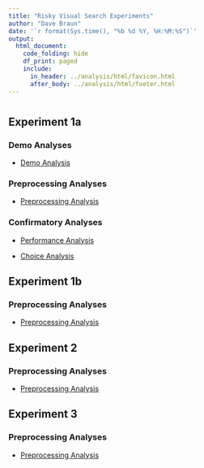 ```yaml
---
title: "Risky Visual Search Experiments"
author: "Dave Braun"
date: '`r format(Sys.time(), "%b %d %Y, %H:%M:%S")`'
output:
  html_document:
    code_folding: hide
    df_print: paged
    include:
      in_header: ../analysis/html/favicon.html
      after_body: ../analysis/html/footer.html
---
```


# {.tabset}
  
## Experiment 1a
### Demo Analyses
* [Demo Analysis](https://davebraun.net/gaita/experiments/analysis/exp1a/scripts/demo){target=_blank}

### Preprocessing Analyses
* [Preprocessing Analysis](https://davebraun.net/gaita/experiments/analysis/exp1a/scripts/preprocessing){target=_blank}

### Confirmatory Analyses
* [Performance Analysis](https://davebraun.net/gaita/experiments/analysis/exp1a/scripts/confirmatory/performance){target=_blank}

* [Choice Analysis](https://davebraun.net/gaita/experiments/analysis/exp1a/scripts/confirmatory/choice){target=_blank}


## Experiment 1b
### Preprocessing Analyses
* [Preprocessing Analysis](https://davebraun.net/gaita/experiments/analysis/exp1b/scripts/preprocessing){target=_blank}


## Experiment 2
### Preprocessing Analyses
* [Preprocessing Analysis](https://davebraun.net/gaita/experiments/analysis/exp2/scripts/preprocessing){target=_blank}


## Experiment 3
### Preprocessing Analyses
* [Preprocessing Analysis](https://davebraun.net/gaita/experiments/analysis/exp3/scripts/preprocessing){target=_blank}

